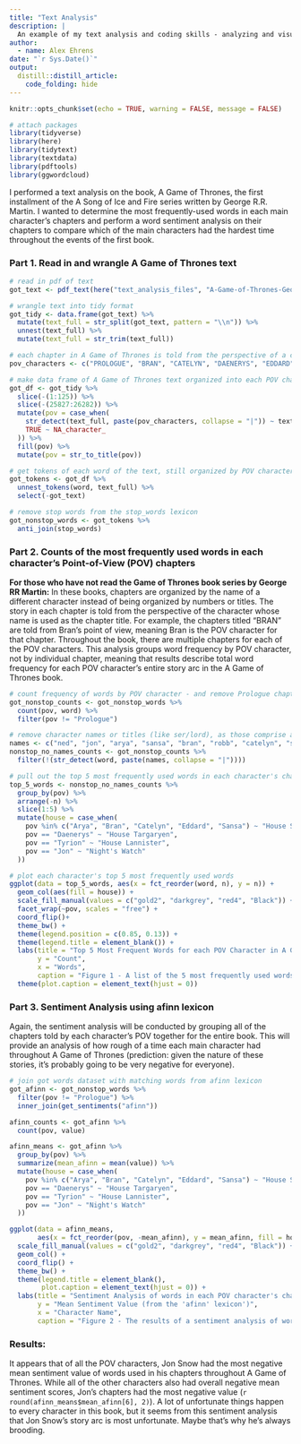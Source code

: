 ```yaml
---
title: "Text Analysis"
description: |
  An example of my text analysis and coding skills - analyzing and visualizing word frequency and sentiment for each character in 'A Game of Thrones' by George R.R. Martin.
author:
  - name: Alex Ehrens
date: "`r Sys.Date()`"
output: 
  distill::distill_article:
    code_folding: hide
---
```


```r
knitr::opts_chunk$set(echo = TRUE, warning = FALSE, message = FALSE)

# attach packages
library(tidyverse)
library(here)
library(tidytext)
library(textdata)
library(pdftools)
library(ggwordcloud)
```

I performed a text analysis on the book, A Game of Thrones, the first installment of the A Song of Ice and Fire series written by George R.R. Martin. I wanted to determine the most frequently-used words in each main character's chapters and perform a word sentiment analysis on their chapters to compare which of the main characters had the hardest time throughout the events of the first book.

### Part 1. Read in and wrangle A Game of Thrones text 

```r
# read in pdf of text
got_text <- pdf_text(here("text_analysis_files", "A-Game-of-Thrones-George-RR-Martin.pdf"))

# wrangle text into tidy format
got_tidy <- data.frame(got_text) %>% 
  mutate(text_full = str_split(got_text, pattern = "\\n")) %>% 
  unnest(text_full) %>%
  mutate(text_full = str_trim(text_full))

# each chapter in A Game of Thrones is told from the perspective of a certain character, so I'm creating a list of characters with point-of-view chapters (including the Prologue)
pov_characters <- c("PROLOGUE", "BRAN", "CATELYN", "DAENERYS", "EDDARD", "JON", "ARYA", "TYRION", "SANSA")

# make data frame of A Game of Thrones text organized into each POV character's chapter
got_df <- got_tidy %>% 
  slice(-(1:125)) %>%
  slice(-(25827:26282)) %>% 
  mutate(pov = case_when(
    str_detect(text_full, paste(pov_characters, collapse = "|")) ~ text_full, # detecting strings that include any of the POV character names 
    TRUE ~ NA_character_
  )) %>% 
  fill(pov) %>% 
  mutate(pov = str_to_title(pov))

# get tokens of each word of the text, still organized by POV character
got_tokens <- got_df %>% 
  unnest_tokens(word, text_full) %>% 
  select(-got_text)

# remove stop words from the stop_words lexicon
got_nonstop_words <- got_tokens %>% 
  anti_join(stop_words)
```

### Part 2. Counts of the most frequently used words in each character's Point-of-View (POV) chapters

**For those who have not read the Game of Thrones book series by George RR Martin:** In these books, chapters are organized by the name of a different character instead of being organized by numbers or titles. The story in each chapter is told from the perspective of the character whose name is used as the chapter title. For example, the chapters titled "BRAN" are told from Bran's point of view, meaning Bran is the POV character for that chapter. Throughout the book, there are multiple chapters for each of the POV characters. This analysis groups word frequency by POV character, not by individual chapter, meaning that results describe total word frequency for each POV character's entire story arc in the A Game of Thrones book.

```r
# count frequency of words by POV character - and remove Prologue chapter
got_nonstop_counts <- got_nonstop_words %>% 
  count(pov, word) %>% 
  filter(pov != "Prologue")

# remove character names or titles (like ser/lord), as those comprise a lot of the most frequently-used words 
names <- c("ned", "jon", "arya", "sansa", "bran", "robb", "catelyn", "ser", "lord", "dany", "khal", "drogo", "jorah", "robert", "sansa", "joffrey", "tyrion", "stark", "bronn", "septa", "luwin", "hodor", "littlefinger", "sam", "lannister", "tywin", "syrio", "eddard")
nonstop_no_names_counts <- got_nonstop_counts %>% 
  filter(!(str_detect(word, paste(names, collapse = "|"))))

# pull out the top 5 most frequently used words in each character's chapters
top_5_words <- nonstop_no_names_counts %>% 
  group_by(pov) %>% 
  arrange(-n) %>% 
  slice(1:5) %>% 
  mutate(house = case_when(
    pov %in% c("Arya", "Bran", "Catelyn", "Eddard", "Sansa") ~ "House Stark",
    pov == "Daenerys" ~ "House Targaryen",
    pov == "Tyrion" ~ "House Lannister",
    pov == "Jon" ~ "Night's Watch"
  ))

# plot each character's top 5 most frequently used words
ggplot(data = top_5_words, aes(x = fct_reorder(word, n), y = n)) +
  geom_col(aes(fill = house)) +
  scale_fill_manual(values = c("gold2", "darkgrey", "red4", "Black")) +
  facet_wrap(~pov, scales = "free") +
  coord_flip()+
  theme_bw() +
  theme(legend.position = c(0.85, 0.13)) +
  theme(legend.title = element_blank()) +
  labs(title = "Top 5 Most Frequent Words for each POV Character in A Game of \nThrones",
       y = "Count",
       x = "Words",
       caption = "Figure 1 - A list of the 5 most frequently used words (not including stop words or character names/common titles) in \nA Game of Thrones by George RR Martin, grouped by each point-of-view characters' chapters. The fill color for each \ncharacter represents the color of the house to which they belong in the Game of Thrones universe.")+
  theme(plot.caption = element_text(hjust = 0))
```

### Part 3. Sentiment Analysis using afinn lexicon

Again, the sentiment analysis will be conducted by grouping all of the chapters told by each character's POV together for the entire book. This will provide an analysis of how rough of a time each main character had throughout A Game of Thrones (prediction: given the nature of these stories, it's probably going to be very negative for everyone). 

```r
# join got words dataset with matching words from afinn lexicon
got_afinn <- got_nonstop_words %>% 
  filter(pov != "Prologue") %>% 
  inner_join(get_sentiments("afinn"))

afinn_counts <- got_afinn %>% 
  count(pov, value)

afinn_means <- got_afinn %>% 
  group_by(pov) %>% 
  summarize(mean_afinn = mean(value)) %>% 
  mutate(house = case_when(
    pov %in% c("Arya", "Bran", "Catelyn", "Eddard", "Sansa") ~ "House Stark",
    pov == "Daenerys" ~ "House Targaryen",
    pov == "Tyrion" ~ "House Lannister",
    pov == "Jon" ~ "Night's Watch"
  ))

ggplot(data = afinn_means, 
       aes(x = fct_reorder(pov, -mean_afinn), y = mean_afinn, fill = house)) +
  scale_fill_manual(values = c("gold2", "darkgrey", "red4", "Black")) +
  geom_col() +
  coord_flip() +
  theme_bw() +
  theme(legend.title = element_blank(),
        plot.caption = element_text(hjust = 0)) +
  labs(title = "Sentiment Analysis of words in each POV character's chapters in \nA Game of Thrones",
       y = "Mean Sentiment Value (from the 'afinn' lexicon')",
       x = "Character Name", 
       caption = "Figure 2 - The results of a sentiment analysis of words used in each POV character's chapters in A Game of Thrones \nby George RR Martin. The sentiment analysis uses the 'afinn' lexicon, which assigns a value from -5 to +5 for each \nword based on how negative or positive the meaning of that word is. The mean value for all words in each character's \nchapters provides a comparison of how negative the story arcs of each POV character are.")
```

### Results:

It appears that of all the POV characters, Jon Snow had the most negative mean sentiment value of words used in his chapters throughout A Game of Thrones. While all of the other characters also had overall negative mean sentiment scores, Jon's chapters had the most negative value (`r round(afinn_means$mean_afinn[6], 2)`). A lot of unfortunate things happen to every character in this book, but it seems from this sentiment analysis that Jon Snow's story arc is most unfortunate. Maybe that's why he's always brooding.
